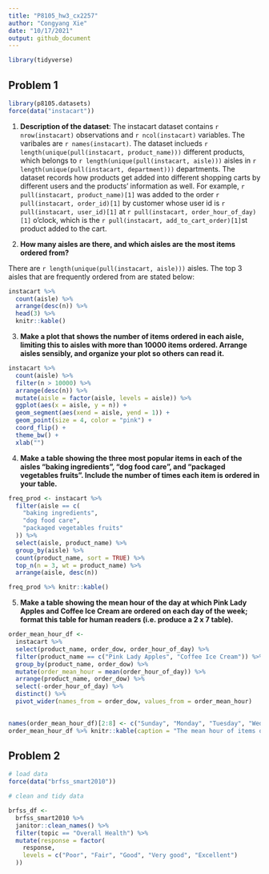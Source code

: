 ```yaml
---
title: "P8105_hw3_cx2257"
author: "Congyang Xie"
date: "10/17/2021"
output: github_document
---
```

```r
library(tidyverse)

```

## Problem 1

```r
library(p8105.datasets)
force(data("instacart"))
```
1. **Description of the dataset**: The instacart dataset contains `r nrow(instacart)` observations and `r ncol(instacart)` variables. The varibales are `r names(instacart)`. The dataset inclueds `r length(unique(pull(instacart, product_name)))` different products, which belongs to `r length(unique(pull(instacart, aisle)))` aisles in `r length(unique(pull(instacart, department)))` departments. The dataset records how products get added into different shopping carts by different users and the products' information as well. For example, `r pull(instacart, product_name)[1]` was added to the order `r pull(instacart, order_id)[1]` by customer whose user id is `r pull(instacart, user_id)[1]` at `r pull(instacart, order_hour_of_day)[1]` o'clock, which is the `r pull(instacart, add_to_cart_order)[1]`st product added to the cart.

2. **How many aisles are there, and which aisles are the most items ordered from?**

  There are `r length(unique(pull(instacart, aisle)))` aisles. The top 3 aisles that are frequently ordered from are stated below:
  
```r
instacart %>% 
  count(aisle) %>%
  arrange(desc(n)) %>%
  head(3) %>%
  knitr::kable()
```
 
3. **Make a plot that shows the number of items ordered in each aisle, limiting this to aisles with more than 10000 items ordered. Arrange aisles sensibly, and organize your plot so others can read it.**
  
```r
instacart %>%
  count(aisle) %>%
  filter(n > 10000) %>%
  arrange(desc(n)) %>%
  mutate(aisle = factor(aisle, levels = aisle)) %>%
  ggplot(aes(x = aisle, y = n)) +
  geom_segment(aes(xend = aisle, yend = 1)) +
  geom_point(size = 4, color = "pink") +
  coord_flip() +
  theme_bw() +
  xlab("")
```

4. **Make a table showing the three most popular items in each of the aisles "baking ingredients", "dog food care", and "packaged vegetables fruits". Include the number of times each item is ordered in your table.**

```r
freq_prod <- instacart %>%
  filter(aisle == c(
    "baking ingredients",
    "dog food care",
    "packaged vegetables fruits"
  )) %>%
  select(aisle, product_name) %>%
  group_by(aisle) %>%
  count(product_name, sort = TRUE) %>%
  top_n(n = 3, wt = product_name) %>%
  arrange(aisle, desc(n))

freq_prod %>% knitr::kable() 
```

5. **Make a table showing the mean hour of the day at which Pink Lady Apples and Coffee Ice Cream are ordered on each day of the week; format this table for human readers (i.e. produce a 2 x 7 table).**

```r
order_mean_hour_df <- 
  instacart %>%
  select(product_name, order_dow, order_hour_of_day) %>%
  filter(product_name == c("Pink Lady Apples", "Coffee Ice Cream")) %>%
  group_by(product_name, order_dow) %>%
  mutate(order_mean_hour = mean(order_hour_of_day)) %>%
  arrange(product_name, order_dow) %>%
  select(-order_hour_of_day) %>%
  distinct() %>%
  pivot_wider(names_from = order_dow, values_from = order_mean_hour)
  

names(order_mean_hour_df)[2:8] <- c("Sunday", "Monday", "Tuesday", "Wednesday", "Thursday", "Friday", "Saturday")
order_mean_hour_df %>% knitr::kable(caption = "The mean hour of items ordered each weekday")


```
 
## Problem 2

```r
# load data
force(data("brfss_smart2010"))
```


```r
# clean and tidy data

brfss_df <-
  brfss_smart2010 %>%
  janitor::clean_names() %>%
  filter(topic == "Overall Health") %>%
  mutate(response = factor(
    response,
    levels = c("Poor", "Fair", "Good", "Very good", "Excellent")
  ))

```

